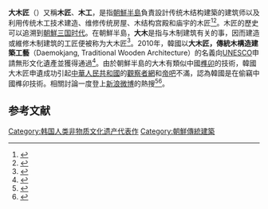 '''大木匠'''（{{kor|k=대목장|hj=大木匠|rm=Daemokjang}}）又稱'''木匠'''、'''木工'''，是指[[朝鮮半島|朝鮮半島]]負責設計传统木结构建築的建筑师以及利用传统木工技术建造、维修传统房屋、木结构宫殿和庙宇的木匠<ref>{{Cite web|title=ICHCAP|url=https://www.unesco-ichcap.org/eng/contents/multimedia.php?mode=view&code=M0000182&no=183|accessdate=2020-12-28|work=www.unesco-ichcap.org|archive-date=2020-10-31|archive-url=https://web.archive.org/web/20201031035741/https://www.unesco-ichcap.org/eng/contents/multimedia.php?mode=view&code=M0000182&no=183|dead-url=no}}</ref><ref>{{Cite web|title=大木匠|url=http://c.kocenter.cn/www/public.jsp?_page.id=Page0145f9a20f17001c|author=駐華韓國文化院|access-date=2021-03-14|archive-date=2021-01-21|archive-url=https://web.archive.org/web/20210121113908/http://c.kocenter.cn/www/public.jsp?_page.id=Page0145f9a20f17001c|dead-url=no}}</ref>。木匠的歷史可以追溯到[[朝鲜三国时代|朝鮮三国时代]]。在朝鮮半島，'''大木'''是指与木制建筑有关的事，因而建造或維修木制建筑的工匠便被称为大木匠<ref>{{Cite web|title=人类无形文化遗产|url=http://chn.cha.go.kr/public/bbs/selectBoardArticle.do?bbsId=BBSMSTR_000000000308&nttId=29452&bbsTyCode=BBST01&bbsAttrbCode=BBSA03&authFlag=&pageIndex=1&pageNo=3200000&ctgoryId=CTGORY_0000000000137&siteCd=CHN&mn=3_2_1_1|author=韓國文化財廳|access-date=2021-03-14|archive-date=2021-06-03|archive-url=https://web.archive.org/web/20210603053701/http://chn.cha.go.kr/public/bbs/selectBoardArticle.do?bbsId=BBSMSTR_000000000308&nttId=29452&bbsTyCode=BBST01&bbsAttrbCode=BBSA03&authFlag=&pageIndex=1&pageNo=3200000&ctgoryId=CTGORY_0000000000137&siteCd=CHN&mn=3_2_1_1|dead-url=no}}</ref>。2010年，韓國以'''大木匠，傳統木構造建築工藝'''（Daemokjang, Traditional Wooden Architecture）的名義向[[UNESCO|UNESCO]]申請無形文化遺產並獲得通過<ref>{{Cite web|title=大木匠，傳統木構造建築工藝|url=https://twh.boch.gov.tw/non_material/intro.aspx?id=275|author=中華民國文化部文化資產局|access-date=2021-03-14|archive-date=2021-11-07|archive-url=https://web.archive.org/web/20211107025903/https://twh.boch.gov.tw/non_material/intro.aspx?id=275|dead-url=no}}</ref>。由於朝鮮半島的大木有類似中國[[榫卯|榫卯]]的技術，韓國大木匠申遺成功引起[[中華人民共和國|中華人民共和國]]的[[觀察者網|觀察者網]]和[[帝吧|帝吧]]不滿，認為韓國是在偷竊中國榫卯技術。相關討論一度登上[[新浪微博|新浪微博]]的熱搜<ref>{{Cite web|title=南韓申遺成功中國的榫卯技術 網怒：魯班也成了韓國人|url=https://udn.com/news/story/6812/5316709|author=聯合新聞網|access-date=2021-03-14|archive-date=2021-03-18|archive-url=https://web.archive.org/web/20210318025901/https://udn.com/news/story/6812/5316709|dead-url=no}}</ref><ref>{{Cite web|title=韓國又「偷」中國文物？將榫卯技術「換個包裝」申遺成功|url=https://www.worldjournal.com/wj/story/121474/5316554|author=世界新聞網}}</ref>。

==参考文献==
{{reflist}}

[[Category:韩国人类非物质文化遗产代表作|Category:韩国人类非物质文化遗产代表作]]
[[Category:朝鮮傳統建築|Category:朝鮮傳統建築]]